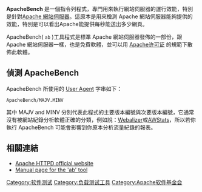 {{orphan|time=2015-01-27T03:50:13+00:00}}
'''ApacheBench''' 是一個指令列程式，專門用來執行網站伺服器的運行效能，特別是針對[[Apache|Apache 網站伺服器]]。這原本是用來檢測 Apache 網站伺服器能夠提供的效能，特別是可以看出Apache能提供每秒能送出多少網頁。

ApacheBench( <tt>ab</tt> )工具程式是標準 Apache 網站伺服器發佈的一部份，跟 Apache 網站伺服器一樣，也是免費軟體，並可以用 [[Apache许可证|Apache许可证]] 的規範下散佈此軟體。

== 偵測 ApacheBench ==

ApacheBench 所使用的 [[User_agents|User Agent]] 字串如下：

<tt>ApacheBench/MAJV.MINV</tt>

其中 MAJV and MINV 分別代表此程式的主要版本編號與次要版本編號，它通常沒有被網站紀錄分析軟體正確的分類，例如說：[[Webalizer|Webalizer]]或[[AWStats|AWStats]]，所以若你執行 ApacheBench 可能會影響到你原本分析流量紀錄的報表。

== 相關連結 ==
* [http://httpd.apache.org/ Apache HTTPD official website]{{Wayback|url=http://httpd.apache.org/ |date=20170922231559 }}
* [http://httpd.apache.org/docs/2.2/programs/ab.html Manual page for the 'ab' tool]{{Wayback|url=http://httpd.apache.org/docs/2.2/programs/ab.html |date=20080701073227 }}

[[Category:软件测试|Category:软件测试]]
[[Category:负载测试工具|Category:负载测试工具]]
[[Category:Apache软件基金会|Category:Apache软件基金会]]